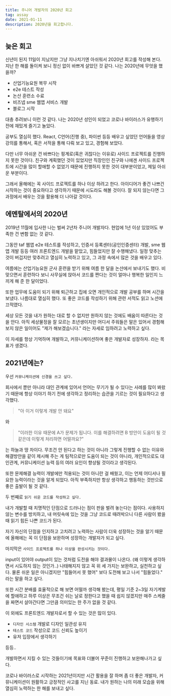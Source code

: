 ```yaml
---
title: 주니어 개발자의 2020년 회고
tag: assay
date: 2021-01-11
description: 2020년을 회고합니다.
---
```


## 늦은 회고

신년이 된지 11일이 지났지만 그냥 지나치기엔 아쉬워서 2020년 회고를 작성해 본다.
지난 한 해를 돌이켜 보니 정신 없이 바쁘게 살았던 것 같다.
나는 2020년에 무엇을 했을까?

- 산업기능요원 복무 시작
- e2e 테스트 작성
- 논산 훈련소 수료
- 비즈넵 sme 웹앱 서비스 개발
- 블로그 시작

대충 추려보니 이런 것 같다.
나는 2020년 성인이 되었고 코로나 바이러스가 유행하기 전에 재밌게 즐기고 놀았다.

공부도 열심히 했다.
React, C언어(진행 중), 파이썬 등등 배우고 싶었던 언어들을 영상 강의를 통해서, 혹은 서적을 통해 다뤄 보고 있고, 경험해 보았다.

다만 너무 아쉬운 건 바쁘다는 핑계로(혹은 귀찮다는 이유로) 사이드 프로젝트를 진행하지 못한 것이다.
친구와 계획했던 것이 있었지만 직장인인 친구와 나에겐 사이드 프로젝트에 시간을 많이 할애할 수 없었기 때문에 진행하지 못한 것이 대부분이었고, 제일 아쉬운 부분이다.

그래서 올해에는 꼭 사이드 프로젝트를 하나 이상 하려고 한다.
아이디어가 좋건 나쁘건 시작하는 것이 중요하다고 생각하기 때문에 시도라도 해볼 것이다. 잘 되지 않는다면 그 과정에서 배우는 것을 활용해 더 나아갈 것이다.

## 에멘탈에서의 2020년

2019년 11월에 입사한 나는 벌써 2년차 주니어 개발자다. 현업에 1년 이상 있었어도 부족한 건 변함 없는 것 같다.

그동안 taf 웹앱 e2e 테스트를 작성하고, 인증서 등록센터(공인인증센터) 개발, sme 웹앱 개발 등등 여러 프론트엔드 개발을 맡았고, 힘들었지만 잘 수행해냈다.
일정 맞추는 것이 버겁지만 맞추려고 열심히 노력하고 있고, 그 과정 속에서 많은 것을 배우고 있다.

여름에는 산업기능요원 군사 훈련을 받기 위해 여름 한 달을 논산에서 보내기도 했다.
비 맞으면서 훈련하다 보니 사무실에 앉아서 코드를 짠다는 것이 얼마나 행복한 일인지 느끼게 해 준 한 달이었다.

또한 업무에 도움이 되기 위해 퇴근하고 집에 오면 개인적으로 개발 공부를 하며 시간을 보냈다.
나름대로 열심히 했다. 또 좋은 코드를 작성하기 위해 관련 서적도 읽고 노션에 끄적였다.

세상 모든 것을 내가 원하는 대로 할 수 없지만 원하지 않는 것에도 배움이 따른다는 것을 안다.
아직 세상물정을 잘 모르는 초년생이지만 어디서 주워들은 말은 있어서 경험해보지 않은 일이어도 "제가 해보겠습니다." 라는 자세로 임하려고 노력하고 싶다.

이 자세를 항상 기억하며 개발하고, 커뮤니케이션하며 좋은 개발자로 성장하자. 라는 목표가 생겼다.

## 2021년에는?

우선 `커뮤니케이션에 신경을 쓰고 싶다.`

회사에서 뿐만 아니라 대인 관계에 있어서 언어는 무기가 될 수 있다는 사례를 많이 봐왔기 때문에 항상 이야기 하기 전에 생각하고 정리하는 습관을 기르는 것이 필요하다고 생각했다.

> "아 이거 이렇게 개발 안 돼요"

와

> "이러한 이유 때문에 A가 문제가 됩니다. 이를 해결하려면 B 방안이 도움이 될 것 같은데 이렇게 처리하면 어떨까요?"

는 하늘과 땅 차이다.
무조건 안 된다고 하는 것이 아니라 그렇게 진행할 수 없는 이유와 해결방안을 같이 제시해 주는 게 팀적으로만 도움이 되는 것이 아니라, 개인적으로도 대인관계, 커뮤니케이션 능력 등의 여러 요인이 향상될 것이라고 생각된다.

또한 문제해결 능력이 개발에만 적용되는 것이 아니란 걸 배웠고, 이는 언제 어디서나 필요한 능력이라는 것을 알게 되었다.
아직 부족하지만 항상 생각하고 행동하는 것만으로 좋은 출발이 될 것 같다.

두 번째로 `읽기 쉬운 코드를 작성하고 싶다.`

내가 개발할 때 치명적인 단점으로 드러나는 점이 판을 벌려 놓는다는 점이다.
사용하지 않는 변수를 방치하고, 내 머릿속에 있는 것을 그냥 코드로 때려박으니 다른 사람이 봤을 때 읽기 힘든 나쁜 코드가 된다.

자기 자신의 단점을 인지하고 고치려고 노력하는 사람이 더욱 성장하는 것을 알기 때문에 올해에는 꼭 이 단점을 보완하며 성장하는 개발자가 되고 싶다.

마지막은 `사이드 프로젝트를 하나 이상을 완성시키는 것이다.`

input이 있어야 output이 있는 것처럼 도전을 해야 결과물이 나온다. (왜 이렇게 생각하면서 시도하지 않는 것인가..)
나태해지지 않고 꼭 위 세 가지는 보완하고, 실천하고 싶다. 물론 쉬운 일은 아니겠지만 "힘들어서 못 했어" 보다 도전해 보고 나서 "힘들었다." 라는 말을 하고 싶다.

또한 시간 분배를 효율적으로 해 보면 어떨까 생각해 봤는데, 평일 기준 2~3일 자기계발에 할애하고 하루 이상은 무조건 쉬는 날로 정한다고 했을 때 쉽지 않겠지만 매주 스케줄을 짜면서 살아간다면 그만큼 의미있는 한 주가 없을 것 같다.

이 외에도 프론트엔드 개발자로서 할 수 있는 것은 많이 있다.

- `디자인 시스템` 개발로 디자인 일관성 유지
- `테스트 코드` 작성으로 코드 신뢰도 높이기
- 유저 입장에서 생각하기

등등..

개발하면서 지킬 수 있는 것들이기에 목표와 더불어 꾸준이 진행하고 보완해나가고 싶다.

코로나 바이러스로 시작하는 2021년이지만 시간 활용을 잘 하며 좀 더 좋은 개발자, 커뮤니케이션이 원활하고 긍정적인 사고를 지닌 동료. 내가 원하는 나의 미래 모습을 위해 열심히 노력하는 한 해를 보내고 싶다.
